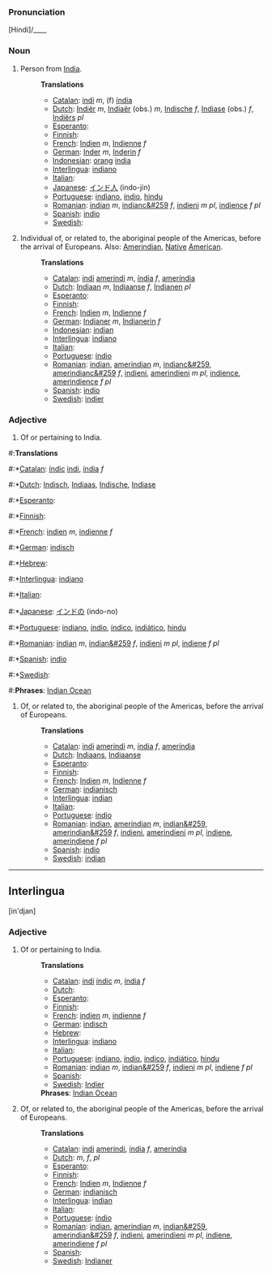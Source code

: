 ===Pronunciation===
[Hindi]/____

===Noun===

# Person from [[India]].
#:'''Translations'''
#:*[[Catalan]]: [[indi]] ''m'', (f) [[índia]]
#:*[[Dutch]]: [[Indiër]] ''m'', [[Indiaër]] (obs.) ''m'', [[Indische]] ''f'', [[Indiase]] (obs.) ''f'', [[Indiërs]] ''pl''
#:*[[Esperanto]]: [[]]
#:*[[Finnish]]: [[]]
#:*[[French]]: [[Indien]] ''m'', [[Indienne]] ''f''
#:*[[German]]: [[Inder]] ''m'', [[Inderin]] ''f''
#:*[[Indonesian]]: [[orang]] [[india]]
#:*[[Interlingua]]: [[indiano]]
#:*[[Italian]]: [[]]
#:*[[Japanese]]: [[インド人]] (indo-jin)
#:*[[Portuguese]]: [[indiano]], [[índio]], [[hindu]]
#:*[[Romanian]]: [[indian]] ''m'', [[indianc&#259]] ''f'', [[indieni]] ''m pl'',  [[indience]] ''f pl''
#:*[[Spanish]]: [[indio]]
#:*[[Swedish]]: [[]]
#Individual of, or related to, the aboriginal people of the Americas, before the arrival of Europeans. Also: [[Amerindian]], [[Native]] [[American]].
#:'''Translations'''
#:*[[Catalan]]: [[indi]] [[amerindi]] ''m'', [[índia]] ''f'', [[ameríndia]]
#:*[[Dutch]]: [[Indiaan]] ''m'', [[Indiaanse]] ''f'', [[Indianen]] ''pl''
#:*[[Esperanto]]: [[]]
#:*[[Finnish]]: [[]]
#:*[[French]]: [[Indien]] ''m'', [[Indienne]] ''f''
#:*[[German]]: [[Indianer]] ''m'', [[Indianerin]] ''f''
#:*[[Indonesian]]: [[indian]]
#:*[[Interlingua]]: [[indiano]]
#:*[[Italian]]: [[]]
#:*[[Portuguese]]: [[índio]]
#:*[[Romanian]]: [[indian]], [[amerindian]] ''m'', [[indianc&#259]], [[amerindianc&#259]] ''f'', [[indieni]], [[amerindieni]] ''m pl'',  [[indience]], [[amerindience]] ''f pl''
#:*[[Spanish]]: [[indio]]
#:*[[Swedish]]: [[indier]]

===Adjective===

# Of or pertaining to India.

#:'''Translations'''

#:*[[Catalan]]: [[índic]] [[indi]], [[índia]] ''f''
#:*[[Dutch]]: [[Indisch]], [[Indiaas]], [[Indische]], [[Indiase]]
#:*[[Esperanto]]: [[]]
#:*[[Finnish]]: [[]]
#:*[[French]]: [[indien]] ''m'', [[indienne]] ''f''
#:*[[German]]: [[indisch]]
#:*[[Hebrew]]: [[]]
#:*[[Interlingua]]: [[indiano]]
#:*[[Italian]]: [[]]
#:*[[Japanese]]: [[インドの]] (indo-no)
#:*[[Portuguese]]: [[indiano]], [[índio]], [[índico]], [[indiático]], [[hindu]]
#:*[[Romanian]]: [[indian]] ''m'', [[indian&#259]] ''f'', [[indieni]] ''m pl'',  [[indiene]] ''f pl''
#:*[[Spanish]]: [[indio]]
#:*[[Swedish]]: [[]]
#:'''Phrases''': [[w:Indian Ocean|Indian Ocean]]
#Of, or related to, the aboriginal people of the Americas, before the arrival of Europeans.
#:'''Translations'''
#:*[[Catalan]]: [[indi]] [[amerindi]] ''m'', [[índia]] ''f'', [[ameríndia]]
#:*[[Dutch]]: [[Indiaans]], [[Indiaanse]]
#:*[[Esperanto]]: [[]]
#:*[[Finnish]]: [[]]
#:*[[French]]: [[Indien]] ''m'', [[Indienne]] ''f''
#:*[[German]]: [[indianisch]]
#:*[[Interlingua]]: [[indian]]
#:*[[Italian]]: [[]]
#:*[[Portuguese]]: [[índio]]
#:*[[Romanian]]: [[indian]], [[amerindian]] ''m'', [[indian&#259]], [[amerindian&#259]] ''f'', [[indieni]], [[amerindieni]] ''m pl'',  [[indiene]], [[amerindiene]] ''f pl''
#:*[[Spanish]]: [[indio]]
#:*[[Swedish]]: [[indian]]

----
==Interlingua==
[in'djan]

===Adjective===

# Of or pertaining to India.
#:'''Translations'''
#:*[[Catalan]]: [[indi]] [[índic]] ''m'', [[índia]] ''f''
#:*[[Dutch]]: [[]]
#:*[[Esperanto]]: [[]]
#:*[[Finnish]]: [[]]
#:*[[French]]: [[indien]] ''m'', [[indienne]] ''f''
#:*[[German]]: [[indisch]]
#:*[[Hebrew]]: [[]]
#:*[[Interlingua]]: [[indiano]]
#:*[[Italian]]: [[]]
#:*[[Portuguese]]: [[indiano]], [[índio]], [[índico]], [[indiático]], [[hindu]]
#:*[[Romanian]]: [[indian]] ''m'', [[indian&#259]] ''f'', [[indieni]] ''m pl'',  [[indiene]] ''f pl''
#:*[[Spanish]]: [[]]
#:*[[Swedish]]: [[Indier]]
#:'''Phrases''': [[w:Indian Ocean|Indian Ocean]]
#Of, or related to, the aboriginal people of the Americas, before the arrival of Europeans.
#:'''Translations'''
#:*[[Catalan]]: [[indi]] [[amerindi]], [[índia]] ''f'', [[ameríndia]]
#:*[[Dutch]]: [[]] ''m'', [[]]  ''f'', [[]] ''pl''
#:*[[Esperanto]]: [[]]
#:*[[Finnish]]: [[]]
#:*[[French]]: [[Indien]] ''m'', [[Indienne]]  ''f''
#:*[[German]]: [[indianisch]]
#:*[[Interlingua]]: [[indian]]
#:*[[Italian]]: [[]]
#:*[[Portuguese]]: [[índio]]
#:*[[Romanian]]: [[indian]], [[amerindian]] ''m'', [[indian&#259]], [[amerindian&#259]] ''f'', [[indieni]], [[amerindieni]] ''m pl'',  [[indiene]], [[amerindiene]] ''f pl''
#:*[[Spanish]]: [[]]
#:*[[Swedish]]: [[Indianer]]